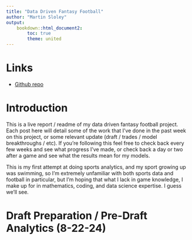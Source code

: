 ```yaml
---
title: "Data Driven Fantasy Football"
author: "Martin Sloley"
output:
    bookdown::html_document2:
        toc: true
        theme: united
---
```

# Links
- [Github repo](https://github.com/martin-nd/ff_2024)

# Introduction

This is a live report / readme of my data driven fantasy football project. Each post here will detail some of the work that I've done in the past week on this project, or some relevant update (draft / trades / model breakthroughs / etc). If you're following this feel free to check back every few weeks and see what progress I've made, or check back a day or two after a game and see what the results mean for my models.

This is my first attempt at doing sports analytics, and my sport growing up was swimming, so I'm extremely unfamiliar with both sports data and football in particular, but I'm hoping that what I lack in game knowledge, I make up for in mathematics, coding, and data science expertise. I guess we'll see.

# Draft Preparation / Pre-Draft Analytics (8-22-24)
